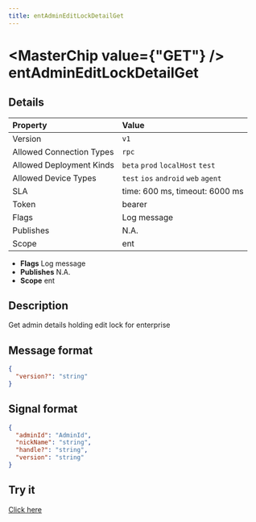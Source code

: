 ```yaml
---
title: entAdminEditLockDetailGet
---
```



# <MasterChip value={"GET"} /> entAdminEditLockDetailGet

## Details

| Property | Value | 
| :--- | :--- | 
| Version | `v1` |
| Allowed Connection Types | `rpc`  |
| Allowed Deployment Kinds | `beta` `prod` `localHost` `test`  |
| Allowed Device Types | `test` `ios` `android` `web` `agent`  |
| SLA | time: 600 ms, timeout: 6000 ms |
| Token | bearer |
| Flags | Log message |
| Publishes | N.A. |
| Scope | ent |


- **Flags** Log message
- **Publishes** N.A.
- **Scope** ent


## Description

Get admin details holding edit lock for enterprise

## Message format

```json
{
  "version?": "string"
}
```

## Signal format

```json
{
  "adminId": "AdminId",
  "nickName": "string",
  "handle?": "string",
  "version": "string"
}
```

## Try it

[Click here](https://web.neome.ai/api?path=studio_studioMain_entAdminEditLockDetailGet)

